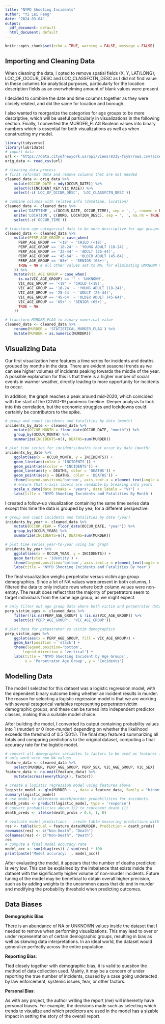 ---
title: "NYPD Shooting Incidents"
author: "Yi Lei Feng"
date: "2024-03-04"
output:
  pdf_document: default
  html_document: default
---

```{r setup, include=FALSE}
knitr::opts_chunk$set(echo = TRUE, warning = FALSE, message = FALSE)
```


## Importing and Cleaning Data

When cleaning the data, I opted to remove spatial fields (X, Y, LAT/LONG), 
LOC_OF_OCCUR_DESC and LOC_CLASSFCTN_DESC as I did not find value in these 
columns for analytical purposes, particularly for the location description 
fields as an overwhelming amount of blank values were present. 

I decided to combine the date and time columns together as they were closely 
related, and did the same for location and borough. 

I also wanted to reorganize the categories for age groups to be more 
descriptive, which will be useful particularly in visualizations in the 
following section. Finally, I converted the MURDER_FLAG Boolean values into 
binary numbers which is essential for both visualizations as well as when 
constructing my model.


```{r cleanData}
library(tidyverse)
library(lubridate)
# import data 
url <- "https://data.cityofnewyork.us/api/views/833y-fsy8/rows.csv?accessType=DOWNLOAD"
orig_data <- read_csv(url)

# cleaning data process
# first reformat date and remove columns that are not needed
cleaned_data <- orig_data %>% 
    mutate(OCCUR_DATE = mdy(OCCUR_DATE)) %>%
    select(c(INCIDENT_KEY:VIC_RACE)) %>%
    select(-c('LOC_OF_OCCUR_DESC', 'LOC_CLASSFCTN_DESC'))

# combine columns with related info (datetime, location)
cleaned_data <- cleaned_data %>%
    unite('DATETIME', c(OCCUR_DATE, OCCUR_TIME), sep = ', ', remove = FALSE) %>%
    unite('LOCATION', c(BORO, LOCATION_DESC), sep = ', ', na.rm = TRUE) %>%
    select(-c('OCCUR_TIME'))

# transform age categorical data to be more descriptive for age groups
cleaned_data <- cleaned_data %>%
    mutate(PERP_AGE_GROUP = case_when(
      PERP_AGE_GROUP == '<18' ~ 'CHILD (<18)',
      PERP_AGE_GROUP == '18-24' ~ 'YOUNG ADULT (18-24)',
      PERP_AGE_GROUP == '25-44' ~ 'ADULT (25-44)',
      PERP_AGE_GROUP == '45-64' ~ 'OLDER ADULT (45-64)',
      PERP_AGE_GROUP == '65+' ~ 'SENIOR (65+)',
      TRUE ~ NA # all other values set to NA, for eliminating UNKNOWN values
    )) %>%
    mutate(VIC_AGE_GROUP = case_when(
      is.na(VIC_AGE_GROUP) == '' ~ 'UNKNOWN',
      VIC_AGE_GROUP == '<18' ~ 'CHILD (<18)',
      VIC_AGE_GROUP == '18-24' ~ 'YOUNG ADULT (18-24)',
      VIC_AGE_GROUP == '25-44' ~ 'ADULT (25-44)',
      VIC_AGE_GROUP == '45-64' ~ 'OLDER ADULT (45-64)',
      VIC_AGE_GROUP == '65+' ~ 'SENIOR (65+)',
      TRUE ~ NA
    ))

# transform MURDER_FLAG to binary numerical value
cleaned_data <- cleaned_data %>%
    rename(MURDER = 'STATISTICAL_MURDER_FLAG') %>%
    mutate(MURDER = as.numeric(MURDER))
```


## Visualizing Data

Our first visualization here features a time series for incidents and deaths 
grouped by months in the data. There are evident seasonal trends as we can see
higher volumes of incidents peaking towards the middle of the year. A possible
explanation for this is that there is a higher number of social events in 
warmer weather, directly leading to more opportunity for incidents to occur.

In addition, the graph reaches a peak around mid-2020, which coincided with the 
start of the COVID-19 pandemic timeline. Deeper analysis to look into this 
correlation, but the economic struggles and lockdowns could certainly be
contributors to the spike.


```{r timeSeries}
# group and count incidents and fatalities by date (month)
incidents_by_date <- cleaned_data %>%
    mutate(OCCUR_MONTH = floor_date(OCCUR_DATE, "month")) %>%
    group_by(OCCUR_MONTH) %>%
    summarize(INCIDENTS=n(), DEATHS=sum(MURDER))

# plot time series for incidents/deaths that occur by date (month)
incidents_by_date %>%
    ggplot(aes(x = OCCUR_MONTH, y = INCIDENTS)) +
    geom_line(aes(color = 'INCIDENTS')) +
    geom_point(aes(color = 'INCIDENTS')) +
    geom_line(aes(y = DEATHS, color = 'DEATHS')) +
    geom_point(aes(y = DEATHS, color = 'DEATHS')) +
    theme(legend.position='bottom', axis.text.x = element_text(angle = 90)) +
    # ensure that x-axis labels are readable by breaking into years
    scale_x_date(date_breaks = 'years', date_labels = "%Y") +
    labs(title = 'NYPD Shooting Incidents and Fatalities By Month')
```


I created a follow-up visualization containing the same time series data
except this time the data is grouped by yea, for a different perspective.


```{r barByYear}
# group and count incidents and fatalities by date (year)
incidents_by_year <- cleaned_data %>%
    mutate(OCCUR_YEAR = floor_date(OCCUR_DATE, "year")) %>%
    group_by(OCCUR_YEAR) %>%
    summarize(INCIDENTS=n(), DEATHS=sum(MURDER))

# plot time series year-to-year using bar graph
incidents_by_year %>%
    ggplot(aes(x = OCCUR_YEAR, y = INCIDENTS)) +
    geom_bar(stat = 'identity') +
    theme(legend.position='bottom', axis.text.x = element_text(angle = 90)) +
    labs(title = 'NYPD Shooting Incidents and Fatalities By Year')
```


The final visualization weighs perpetrator versus victim age group demographics. 
Since a lot of NA values were present in both columns, I filtered the data to
only include rows where both column values were non-empty. The result does 
reflect that the majority of perpetrators seem to target individuals from the
same age group, as we might expect. 


```{r plotPerpVictim}
# only filter out age group data where both victim and perpetrator data exists
perp_victim_ages <- cleaned_data %>%
    filter(!is.na(PERP_AGE_GROUP) & !is.na(VIC_AGE_GROUP)) %>%
    select(c('PERP_AGE_GROUP', 'VIC_AGE_GROUP'))

# plot data for perpetrator vs victim demographics
perp_victim_ages %>%
    ggplot(aes(x = PERP_AGE_GROUP, fill = VIC_AGE_GROUP)) +
    geom_bar(position = 'stack') +
    theme(legend.position='bottom', 
        legend.direction = 'vertical') +
    labs(title = 'NYPD Shooting Incident by Age Groups', 
         x = 'Perpetrator Age Group', y = 'Incidents')
```


## Modelling Data

The model I selected for this dataset was a logistic regression model, with the
dependent binary outcome being whether an incident results in murder. The reason 
for selecting a logistic regression model is that we are working with several 
categorical variables representing perpetrator/victim demographic groups, and
these can be turned into independent predictor classes, making this a suitable
model choice. 

After building the model, I converted its output containing probability values 
into 1 (murder) or 0 (non-murder) depending on whether the likelihood exceeds 
the threshold of 0.5 (50%). The final step featured summarizing all totals and
comparing predictions to the original dataset, computing a final accuracy
rate for the logistic model.


```{r modelling}
# convert all demographic variables to factors to be used as features in model
# only work with non NA values
feature_data <- cleaned_data %>%
    select(MURDER, PERP_AGE_GROUP, PERP_SEX, VIC_AGE_GROUP, VIC_SEX)
feature_data <- na.omit(feature_data) %>%
    mutate(across(everything(), factor))

# create a logistic regression model using features above
logistic_model <- glm(MURDER ~ ., data = feature_data, family = "binomial")
summary(logistic_model)
# use model to determine death/murder probabilities for incidents
death_probs <- predict(logistic_model, type = 'response')
# convert probabilities above 1/2 to represent death (1)
death_preds <- ifelse(death_probs > 0.5, 1, 0)

# evaluate model predictions - create table measuring predictions with actual
res <- table(Actual = feature_data$MURDER, Prediction = death_preds)
rownames(res) <- c("Non-Death", "Death")
colnames(res) <- c("Non-Death", "Death")
res
# compute a final model accuracy rate
model_acc <- sum(diag(res)) / sum(res) * 100
print(paste('Model accuracy: ', model_acc))
```


After evaluating the model, it appears that the number of deaths predicted is 
very low. This can be explained by the imbalance that exists inside the dataset 
with the significantly higher volume of non-murder incidents. Future tuning of 
the model may be beneficial to obtain overall higher precision, such as by
adding weights to the uncommon cases that do end in murder and modifying the 
probability threshold when predicting outcomes. 


## Data Biases

**Demographic Bias**: 

There is an abundance of NA or UNKNOWN values inside the dataset that I needed
to remove when performing visualizations. This may lead to over or under 
representation of certain demographic groups, resulting in bias as well as
skewing data interpretations. In an ideal world, the dataset would generalize 
perfectly across the entire population. 


**Reporting Bias**: 

Tied closely together with demographic bias, it is valid to question the method
of data collection used. Mainly, it may be a concern of under reporting the 
true number of incidents, caused by a case going undetected by law enforcement,
systemic issues, fear, or other factors. 


**Personal Bias**: 

As with any project, the author writing the report (me) will inherently have 
personal biases. For example, the decisions made such as selecting which 
trends to visualize and which predictors are used in the model has a sizable 
impact in setting the story of the overall report. 